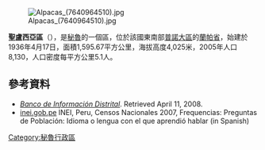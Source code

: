 [[Image:Alpacas_(7640964510).jpg|right]]

'''聖盧西亞區'''（{{lang-es|Distrito de Santa Lucía}}），是[[秘魯|秘魯]]的一個區，位於該國東南部[[普諾大區|普諾大區]]的[[蘭帕省|蘭帕省]]，始建於1936年4月17日，面積1,595.67平方公里，海拔高度4,025米，2005年人口8,130，人口密度每平方公里5.1人。

==參考資料==
*''[https://web.archive.org/web/20080423164200/http://desa.inei.gob.pe/mapas/bid/ Banco de Información Distrital]''. Retrieved April 11, 2008.
*[https://web.archive.org/web/20130127005551/http://iinei.inei.gob.pe/iinei/RedatamCpv2007.asp?id=ResultadosCensales%3Fori%3DC inei.gob.pe] INEI, Peru, Censos Nacionales 2007, Frequencias: Preguntas de Población: Idioma o lengua con el que aprendió hablar (in Spanish)

{{coord|15|41|44|S|70|36|33|W|source:kolossus-eswiki|display=title}}

{{Peru-geo-stub}}
[[Category:秘魯行政區|Category:秘魯行政區]]